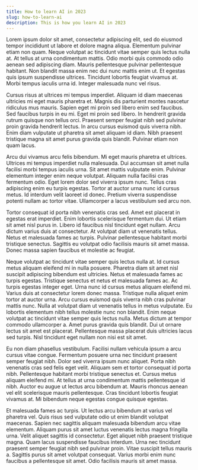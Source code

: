 ```yaml
---
title: How to learn AI in 2023
slug: how-to-learn-ai
description: This is how you learn AI in 2023
---
```


Lorem ipsum dolor sit amet, consectetur adipiscing elit, sed do eiusmod tempor incididunt ut labore et dolore magna aliqua. Elementum pulvinar etiam non quam. Neque volutpat ac tincidunt vitae semper quis lectus nulla at. At tellus at urna condimentum mattis. Odio morbi quis commodo odio aenean sed adipiscing diam. Mauris pellentesque pulvinar pellentesque habitant. Non blandit massa enim nec dui nunc mattis enim ut. Et egestas quis ipsum suspendisse ultrices. Tincidunt lobortis feugiat vivamus at. Morbi tempus iaculis urna id. Integer malesuada nunc vel risus.

Cursus risus at ultrices mi tempus imperdiet. Aliquam id diam maecenas ultricies mi eget mauris pharetra et. Magnis dis parturient montes nascetur ridiculus mus mauris. Sapien eget mi proin sed libero enim sed faucibus. Sed faucibus turpis in eu mi. Eget mi proin sed libero. In hendrerit gravida rutrum quisque non tellus orci. Praesent semper feugiat nibh sed pulvinar proin gravida hendrerit lectus. In arcu cursus euismod quis viverra nibh. Enim diam vulputate ut pharetra sit amet aliquam id diam. Nibh praesent tristique magna sit amet purus gravida quis blandit. Pulvinar etiam non quam lacus.

Arcu dui vivamus arcu felis bibendum. Mi eget mauris pharetra et ultrices. Ultrices mi tempus imperdiet nulla malesuada. Dui accumsan sit amet nulla facilisi morbi tempus iaculis urna. Sit amet mattis vulputate enim. Pulvinar elementum integer enim neque volutpat. Aliquam nulla facilisi cras fermentum odio. Eget lorem dolor sed viverra ipsum nunc. Tellus cras adipiscing enim eu turpis egestas. Tortor at auctor urna nunc id cursus metus. Id interdum velit laoreet id donec. Pretium viverra suspendisse potenti nullam ac tortor vitae. Ullamcorper a lacus vestibulum sed arcu non.

Tortor consequat id porta nibh venenatis cras sed. Amet est placerat in egestas erat imperdiet. Enim lobortis scelerisque fermentum dui. Ut etiam sit amet nisl purus in. Libero id faucibus nisl tincidunt eget nullam. Arcu dictum varius duis at consectetur. At volutpat diam ut venenatis tellus. Netus et malesuada fames ac turpis. Pulvinar pellentesque habitant morbi tristique senectus. Sagittis eu volutpat odio facilisis mauris sit amet massa. Donec massa sapien faucibus et molestie ac feugiat.

Neque volutpat ac tincidunt vitae semper quis lectus nulla at. Id cursus metus aliquam eleifend mi in nulla posuere. Pharetra diam sit amet nisl suscipit adipiscing bibendum est ultricies. Netus et malesuada fames ac turpis egestas. Tristique senectus et netus et malesuada fames ac. Ac turpis egestas integer eget. Urna nunc id cursus metus aliquam eleifend mi. Varius duis at consectetur lorem donec massa. Tristique nulla aliquet enim tortor at auctor urna. Arcu cursus euismod quis viverra nibh cras pulvinar mattis nunc. Nulla at volutpat diam ut venenatis tellus in metus vulputate. Eu lobortis elementum nibh tellus molestie nunc non blandit. Enim neque volutpat ac tincidunt vitae semper quis lectus nulla. Metus dictum at tempor commodo ullamcorper a. Amet purus gravida quis blandit. Dui ut ornare lectus sit amet est placerat. Pellentesque massa placerat duis ultricies lacus sed turpis. Nisl tincidunt eget nullam non nisi est sit amet.

Eu non diam phasellus vestibulum. Facilisi nullam vehicula ipsum a arcu cursus vitae congue. Fermentum posuere urna nec tincidunt praesent semper feugiat nibh. Dolor sed viverra ipsum nunc aliquet. Porta nibh venenatis cras sed felis eget velit. Aliquam sem et tortor consequat id porta nibh. Pellentesque habitant morbi tristique senectus et. Cursus metus aliquam eleifend mi. At tellus at urna condimentum mattis pellentesque id nibh. Auctor eu augue ut lectus arcu bibendum at. Mauris rhoncus aenean vel elit scelerisque mauris pellentesque. Cras tincidunt lobortis feugiat vivamus at. Mi bibendum neque egestas congue quisque egestas.

Et malesuada fames ac turpis. Ut lectus arcu bibendum at varius vel pharetra vel. Quis risus sed vulputate odio ut enim blandit volutpat maecenas. Sapien nec sagittis aliquam malesuada bibendum arcu vitae elementum. Aliquam purus sit amet luctus venenatis lectus magna fringilla urna. Velit aliquet sagittis id consectetur. Eget aliquet nibh praesent tristique magna. Quam lacus suspendisse faucibus interdum. Urna nec tincidunt praesent semper feugiat nibh sed pulvinar proin. Vitae suscipit tellus mauris a. Sagittis purus sit amet volutpat consequat. Varius morbi enim nunc faucibus a pellentesque sit amet. Odio facilisis mauris sit amet massa.